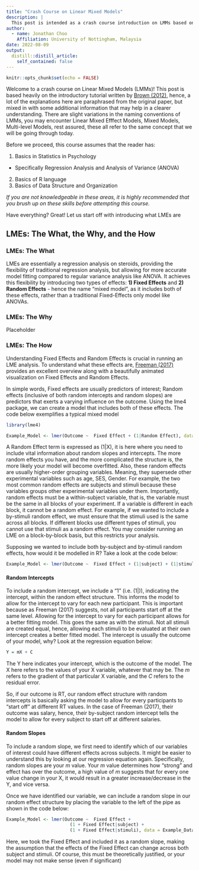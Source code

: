 ---
title: "Crash Course on Linear Mixed Models"
description: |
  This post is intended as a crash course introduction on LMMs based on how I would have liked to learn the basics of LMMs if I were to learn it from scratch. I am by no means an expert on LMMs, and thus, some information given here might be inaccurate, but where possible, i will cite appropriate papers and books to help assist in further reading and learning
author:
  - name: Jonathan Choo
    Affiliation: University of Nottingham, Malaysia
date: 2022-08-09
output:
  distill::distill_article:
    self_contained: false
---


```{r setup, include=FALSE}
knitr::opts_chunk$set(echo = FALSE)
```

Welcome to a crash course on Linear Mixed Models (LMMs)! This post is based heavily on the introductory tutorial written by [Brown (2012)](https://journals.sagepub.com/doi/full/10.1177/2515245920960351), hence, a lot of the explanations here are paraphrased from the original paper, but mixed in with some additional information that may help in a clearer understanding. There are slight variations in the naming conventions of LMMs, you may encounter Linear Mixed Efffect Models, Mixed Models, Multi-level Models, rest assured, these all refer to the same concept that we will be going through today.

Before we proceed, this course assumes that the reader has:

1. Basics in Statistics in Psychology
  - Specifically Regression Analysis and Analysis of Variance (ANOVA)
2. Basics of R language
3. Basics of Data Structure and Organization

_If you are not knowledgeable in these areas, it is highly recommended that you brush up on these skills before attempting this course._

Have everything? Great! Let us start off with introducing what LMEs are

## LMEs: The What, the Why, and the How

### LMEs: The What
LMEs are essentially a regression analysis on steroids, providing the flexibility of traditional regression analysis, but allowing for more accurate model fitting compared to regular variance analysis like ANOVA. It achieves this flexibility by introducing two types of effects: **1) Fixed Effects** and **2) Random Effects** - hence the name "mixed model", as it includes both of these effects, rather than a traditional Fixed-Effects only model like ANOVAs.

### LMEs: The Why
Placeholder

### LMEs: The How
Understanding Fixed Effects and Random Effects is crucial in running an LME analysis. To understand what these effects are, [Freeman (2017)](http://mfviz.com/hierarchical-models/) provides an excellent overview along with a beautifully animated visualization on Fixed Effects and Random Effects.

In simple words, Fixed effects are usually predictors of interest; Random effects (inclusive of both random intercepts and random slopes) are predictors that exerts a varying influence on the outcome. Using the lme4 package, we can create a model that includes both of these effects. The code below exemplifies a typical mixed model 

```{r, echo=TRUE}
library(lme4)
```


```{r LME Example, eval=FALSE, echo=TRUE}

Example_Model <- lmer(Outcome ~  Fixed Effect + (1|Random Effect), data = Example_Data)

```

A Random Effect term is expressed as (1|X), it is here where you need to include vital information about random slopes and intercepts. The more random effects you have, and the more complicated the structure is, the more likely your model will become overfitted. Also, these random effects are usually higher-order grouping variables. Meaning, they supersede other experimental variables such as age, SES, Gender. For example, the two most common random effects are subjects and stimuli because these variables groups other experimental variables under them. Importantly, random effects must be a within-subject variable, that is, the variable must be the same in all blocks of your experiment. If a variable is different in each block, it cannot be a random effect. For example, if we wanted to include a by-stimuli random effect, we must ensure that the stimuli used is the same across all blocks. If different blocks use different types of stimuli, you cannot use that stimuli as a random effect. You may consider running an LME on a block-by-block basis, but this restricts your analysis.

Supposing we wanted to include both by-subject and by-stimuli random effects, how would it be modelled in R? Take a look at the code below:

```{r LME Example2, eval=FALSE, echo=TRUE}

Example_Model <- lmer(Outcome ~  Fixed Effect + (1|subject) + (1|stimuli), data = Example_Data)

```

#### Random Intercepts
To include a random intercept, we include a "1" (i.e. (1|)), indicating the intercept, within the random effect structure. This informs the model to allow for the intercept to vary for each new participant. This is important because as Freeman (2017) suggests, not all participants start off at the same level. Allowing for the intercept to vary for each participant allows for a better fitting model. This goes the same as with the stimuli. Not all stimuli are created equal, hence, allowing each stimuli to be evaluated at their own intercept creates a better fitted model. The intercept is usually the outcome of your model, why? Look at the regression equation below:

```{r Regression Equation, eval=FALSE, echo=TRUE}

Y = mX + C

```

The Y here indicates your intercept, which is the outcome of the model. The X here refers to the values of your X variable, whatever that may be. The *m* refers to the gradient of that particular X variable, and the *C* refers to the residual error.

So, if our outcome is RT, our random effect structure with random intercepts is basically asking the model to allow for every participants to "start off" at different RT values. In the case of Freeman (2017), their outcome was salary, hence, their by-subject random intercept tells the model to allow for every subject to start off at different salaries.

#### Random Slopes
To include a random slope, we first need to identify which of our variables of interest could have different effects across subjects. It might be easier to understand this by looking at our regression equation again. Specifically, random slopes are your *m* value. Your *m* value determines how "strong" and effect has over the outcome, a high value of *m* suggests that for every one value change in your X, it would result in a greater increase/decrease in the Y, and vice versa.

Once we have identified our variable, we can include a random slope in our random effect structure by placing the variable to the left of the pipe as shown in the code below:

```{r LME Example3, eval=FALSE, echo=TRUE}

Example_Model <- lmer(Outcome ~  Fixed Effect + 
                        (1 + Fixed Effect|subject) +
                        (1 + Fixed Effect|stimuli), data = Example_Data)

```

Here, we took the Fixed Effect and included it as a random slope, making the assumption that the effects of the Fixed Effect can change across both subject and stimuli. Of course, this must be theoretically justified, or your model may not make sense (even if significant)
